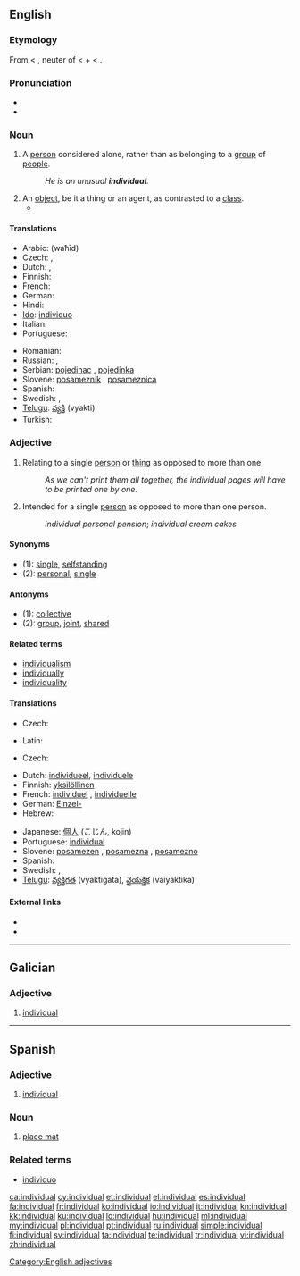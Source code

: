 {{wikipedia|Individual (disambiguation)|Individual}}
==English==

{{rank|silent|takes|honour|806|individual|girls|wall|cry}}

===Etymology===
From {{etyl|ML.}} {{term|individualis}} < {{etyl|la}} {{term|individuum||an indivisible thing}}, neuter of {{term|individuus||indivisible, undivided}} < {{term|in}} + {{term|dividuus||divisible}} < {{term|lang=la|divido||divide}}.

===Pronunciation===
* {{IPA|/ˌɪndɪˈvɪʤuəl/}}
* {{audio|en-us-individual.ogg|Audio (US)}}

===Noun===
{{en-noun}}

# A [[person]] considered alone, rather than as belonging to a [[group]] of [[people]].
#: ''He is an unusual '''individual'''.''
# An [[object]], be it a thing or an agent, as contrasted to a [[class]].
#* {{quote-book|year=2006|chapter=Identity and Individuality in Quantum Theory|title=Stanford Encyclopedia of Philosophy|author=Steven French|url=http://plato.stanford.edu/entries/qt-idind/
|passage=It is typically held that chairs, trees, rocks, people and many of the so-called ‘everyday’ objects we encounter can be regarded as '''individuals'''.}}

====Translations====
{{trans-top|person considered alone}}
* Arabic: {{Arab|[[وحيد]]}} (waħīd) {{m}}
* Czech: {{t-|cs|jedinec|m}}, {{t-|cs|jednotlivec|m}}
* Dutch: {{t-|nl|enkeling|m}}, {{t+|nl|individu|n}}
* Finnish: {{t+|fi|yksilö}}
* French: {{t+|fr|individu|m}}
* German: {{t+|de|Individuum|n}}
* Hindi: {{t+|hi|व्यक्ति|m|tr=vyakti|xs=Hindi}}
* [[Ido]]: [[individuo]]
* Italian: {{t+|it|individuo}}
* Portuguese: {{t+|pt|indivíduo}}
{{trans-mid}}
* Romanian: {{t-|ro|individ}}
* Russian: {{qualifier|law}} {{t|ru|физическое лицо|n|tr=fizíčeskoje licó}}, {{t+|ru|индивидуум|m|tr=indivíduum}}
* Serbian: [[pojedinac]] {{m}}, [[pojedinka]] {{f}}
* Slovene: [[posameznik]] {{m}}, [[posameznica]] {{f}}
* Spanish: {{t-|es|individuo}}
* Swedish: {{t+|sv|individ|c}}, {{t+|sv|enskild|c}}
* [[Telugu]]: [[వ్యక్తి]] (vyakti)
* Turkish: {{t+|tr|birey}}
{{trans-bottom}}

===Adjective===
{{en-adj}}

# Relating to a single [[person]] or [[thing]] as opposed to more than one.
#: ''As we can't print them all together, the individual pages will have to be printed one by one.''
# Intended for a single [[person]] as opposed to more than one person.
#: ''individual personal pension''; ''individual cream cakes''

====Synonyms====
* (1): [[single]], [[selfstanding]]
* (2): [[personal]], [[single]]

====Antonyms====
* (1): [[collective]]
* (2): [[group]], [[joint]], [[shared]]

====Related terms====
* [[individualism]]
* [[individually]]
* [[individuality]]

====Translations====
{{trans-top|relating to a single person or thing}}
* Czech: {{t+|cs|jednotlivý}}
{{trans-mid}}
* Latin: {{t|la|individualis}}
{{trans-bottom}}

{{trans-top|intended for a single person}}
* Czech: {{t-|cs|individuální}}
{{trans-mid}}
{{trans-bottom}}

{{checktrans-top}}
* Dutch: [[individueel]], [[individuele]]
* Finnish: [[yksilöllinen]]
* French: [[individuel]] {{m}}, [[individuelle]] {{f}}
* German: [[Einzel-]]
* Hebrew: {{t-|he|פרטי|tr=p"rati}}
{{trans-mid}}
* Japanese: [[個人]] (こじん, kojin)
* Portuguese: [[individual]]
* Slovene: [[posamezen]] {{m}}, [[posamezna]] {{f}}, [[posamezno]] {{n}}
* Spanish: {{t+|es|individual}}
* Swedish: {{t+|sv|individuell}}, {{t|sv|enskild}}
* [[Telugu]]: [[వ్యక్తిగత]] (vyaktigata), [[వైయక్తిక]] (vaiyaktika)
{{trans-bottom}}

====External links====
* {{R:Webster 1913}}
* {{R:Century 1911}}

[[Category:English adjectives]]

----

==Galician==

===Adjective===
{{gl-adj|f=individual|pl=individuais}}

# [[#English|individual]]

----

==Spanish==

===Adjective===
{{es-adj|pl=individuales}}

# [[#English|individual]]

===Noun===
{{es-noun-m|pl=individuales}}

# [[place mat]]

===Related terms===
* [[individuo]]

[[ca:individual]]
[[cy:individual]]
[[et:individual]]
[[el:individual]]
[[es:individual]]
[[fa:individual]]
[[fr:individual]]
[[ko:individual]]
[[io:individual]]
[[it:individual]]
[[kn:individual]]
[[kk:individual]]
[[ku:individual]]
[[lo:individual]]
[[hu:individual]]
[[ml:individual]]
[[my:individual]]
[[pl:individual]]
[[pt:individual]]
[[ru:individual]]
[[simple:individual]]
[[fi:individual]]
[[sv:individual]]
[[ta:individual]]
[[te:individual]]
[[tr:individual]]
[[vi:individual]]
[[zh:individual]]
